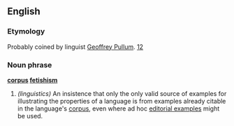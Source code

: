 ==English==
===Etymology===
Probably coined by linguist [[w:Geoffrey Pullum|Geoffrey Pullum]].  [http://itre.cis.upenn.edu/~myl/languagelog/archives/000122.html][http://itre.cis.upenn.edu/~myl/languagelog/archives/000058.html]

===Noun phrase===
'''[[corpus]] [[fetishism]]'''
# ''(linguistics)'' An insistence that only the only valid source of examples for illustrating the properties of a language is from examples already citable in the language's [[corpus]], even where ad hoc [[editorial example]]s might be used.